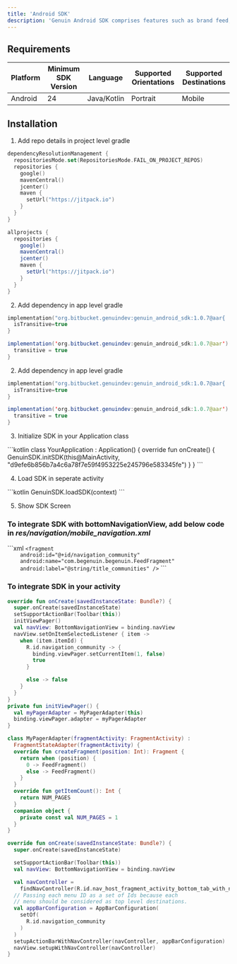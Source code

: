 ```yaml
---
title: 'Android SDK'
description: 'Genuin Android SDK comprises features such as brand feed, communities, and loops.'
---
```


## Requirements

| Platform | Minimum SDK Version | Language | Supported Orientations | Supported Destinations |
| -------- | ------------------- | -------- | ---------------------- | ---------------------- |
| Android  | 24                  | Java/Kotlin    | Portrait               | Mobile                 |

## Installation

1. Add repo details in project level gradle

<CodeGroup>

```kotlin Kotlin-settings.gradle.kts
dependencyResolutionManagement {
  repositoriesMode.set(RepositoriesMode.FAIL_ON_PROJECT_REPOS)
  repositories {
    google()
    mavenCentral()
    jcenter()
    maven {
      setUrl("https://jitpack.io")
    } 
  }
}

```

```java Groovy-build.gradle
allprojects {  
  repositories {
    google()
    mavenCentral()
    jcenter()
    maven {
      setUrl("https://jitpack.io")
    } 
  }
}

```
</CodeGroup>


2. Add dependency in app level gradle

<CodeGroup>

```kotlin Kotlin-settings.gradle.kts 
implementation("org.bitbucket.genuindev:genuin_android_sdk:1.0.7@aar{
  isTransitive=true
}
```

```java Groovy-build.gradle
implementation('org.bitbucket.genuindev:genuin_android_sdk:1.0.7@aar') {
  transitive = true
}
```
</CodeGroup>

2. Add dependency in app level gradle

<CodeGroup>

```kotlin Kotlin-settings.gradle.kts
implementation("org.bitbucket.genuindev:genuin_android_sdk:1.0.7@aar{
  isTransitive=true
}
```

```java Groovy-build.gradle
implementation('org.bitbucket.genuindev:genuin_android_sdk:1.0.7@aar') {
  transitive = true
}
```
</CodeGroup>

3. Initialize SDK in your Application class

<CodeGroup>
```kotlin
class YourApplication : Application() {
  override fun onCreate() {
    GenuinSDK.initSDK(this@MainActivity, "d9efe6b856b7a4c6a78f7e59f4953225e245796e583345fe")
  }
}
```
</CodeGroup>

4. Load SDK in seperate activity

<CodeGroup>
```kotlin
GenuinSDK.loadSDK(context)
```
</CodeGroup>

5. Show SDK Screen

### To integrate SDK with **bottomNavigationView**, add below code in _res/navigation/mobile_navigation.xml_

<CodeGroup>
```xml
<?xml version="1.0" encoding="utf-8"?>
<navigation xmlns:android="http://schemas.android.com/apk/res/android"
    xmlns:app="http://schemas.android.com/apk/res-auto"
    xmlns:tools="http://schemas.android.com/tools"
    android:id="@+id/mobile_navigation"

    <fragment
        android:id="@+id/navigation_community"
        android:name="com.begenuin.begenuin.FeedFragment"
        android:label="@string/title_communities" />

</navigation>
```
</CodeGroup>

### To integrate SDK in your activity

<CodeGroup>

```kotlin ViewPage2
override fun onCreate(savedInstanceState: Bundle?) {
  super.onCreate(savedInstanceState)
  setSupportActionBar(Toolbar(this))
  initViewPager()
  val navView: BottomNavigationView = binding.navView
  navView.setOnItemSelectedListener { item ->
    when (item.itemId) {
      R.id.navigation_community -> {
        binding.viewPager.setCurrentItem(1, false)
        true
      }

      else -> false
    }
  }
}
private fun initViewPager() {
  val myPagerAdapter = MyPagerAdapter(this)
  binding.viewPager.adapter = myPagerAdapter
}

class MyPagerAdapter(fragmentActivity: FragmentActivity) :
  FragmentStateAdapter(fragmentActivity) {
  override fun createFragment(position: Int): Fragment {
    return when (position) {
      0 -> FeedFragment()
      else -> FeedFragment()
    }
  }
  override fun getItemCount(): Int {
    return NUM_PAGES
  }
  companion object {
    private const val NUM_PAGES = 1
  }
}

```

```kotlin NavHost
override fun onCreate(savedInstanceState: Bundle?) {
  super.onCreate(savedInstanceState)

  setSupportActionBar(Toolbar(this))
  val navView: BottomNavigationView = binding.navView

  val navController =
    findNavController(R.id.nav_host_fragment_activity_bottom_tab_with_nav_host)
  // Passing each menu ID as a set of Ids because each
  // menu should be considered as top level destinations.
  val appBarConfiguration = AppBarConfiguration(
    setOf(
      R.id.navigation_community
    )
  )
  setupActionBarWithNavController(navController, appBarConfiguration)
  navView.setupWithNavController(navController)
}
```
</CodeGroup>
